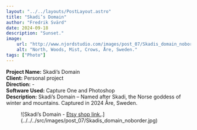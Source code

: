 ```yaml
---
layout: "../../layouts/PostLayout.astro"
title: "Skadi’s Domain"
author: "Fredrik Svärd"
date: 2024-09-18
description: "Sunset."
image:
    url: "http://www.njordstudio.com/images/post_07/Skadis_domain_noborder.jpg"
    alt: "North, Woods, Mist, Crows, Åre, Sweden."
tags: ["Photo"]
---
```



<b>Project Name:</b> Skadi’s Domain<br />
<b>Client:</b> Personal project<br />
<b>Direction:</b> -<br />
<b>Software Used:</b> Capture One and Photoshop<br />
<b>Description:</b> Skadi’s Domain – Named after Skadi, the Norse goddess of winter and mountains. Captured in 2024 Åre, Sweden.<br />

<figure data-lightbox="true">
    ![Skadi’s Domain - <a href="https://www.etsy.com/se-en/shop/BlackAndWhitePost">Etsy shop link.</a>.](../../../src/images/post_07/Skadis_domain_noborder.jpg)
</figure>